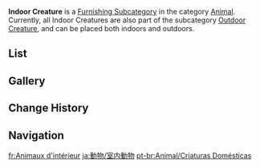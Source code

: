 {{Terminology Infobox
|title        = Indoor Creature
|image        = Icon Housing Animal Indoor Creature.png
|type         = Item Groups
|type2        = Furnishing Subcategories
|type3        = Interior Furnishings
|type4        = Animal
}}
'''Indoor Creature''' is a [[Furnishing Subcategory]] in the category [[Animal]]. Currently, all Indoor Creatures are also part of the subcategory [[Animal/Outdoor Creature|Outdoor Creature]], and can be placed both indoors and outdoors.

==List==
{{Furnishings by Category Table|Animal Indoor Creature|nocategory=1|version=1}}

==Gallery==
{{Furnishings by Category Gallery|Animal Indoor Creature}}

==Change History==
{{Change History|1.5}}

==Navigation==
{{Furnishing Navbox/Living|animal}}

[[Category:Animal Indoor Creature| ]]

[[fr:Animaux d'intérieur]]
[[ja:動物/室内動物]]
[[pt-br:Animal/Criaturas Domésticas]]